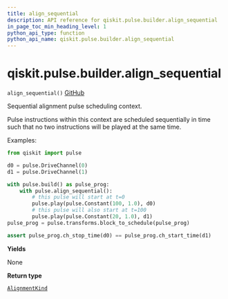 ```yaml
---
title: align_sequential
description: API reference for qiskit.pulse.builder.align_sequential
in_page_toc_min_heading_level: 1
python_api_type: function
python_api_name: qiskit.pulse.builder.align_sequential
---
```


# qiskit.pulse.builder.align\_sequential

<span id="qiskit.pulse.builder.align_sequential" />

`align_sequential()` [GitHub](https://github.com/qiskit/qiskit/tree/stable/0.23/qiskit/pulse/builder.py "view source code")

Sequential alignment pulse scheduling context.

Pulse instructions within this context are scheduled sequentially in time such that no two instructions will be played at the same time.

Examples:

```python
from qiskit import pulse

d0 = pulse.DriveChannel(0)
d1 = pulse.DriveChannel(1)

with pulse.build() as pulse_prog:
    with pulse.align_sequential():
        # this pulse will start at t=0
        pulse.play(pulse.Constant(100, 1.0), d0)
        # this pulse will also start at t=100
        pulse.play(pulse.Constant(20, 1.0), d1)
pulse_prog = pulse.transforms.block_to_schedule(pulse_prog)

assert pulse_prog.ch_stop_time(d0) == pulse_prog.ch_start_time(d1)
```

**Yields**

None

**Return type**

[`AlignmentKind`](pulse#qiskit.pulse.transforms.AlignmentKind "qiskit.pulse.transforms.alignments.AlignmentKind")

